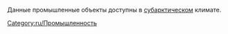 
Данные промышленные объекты доступны в [[ru/Manual/Климат#Субарктический|субарктическом]] климате.
[[Category:ru/Промышленность]]